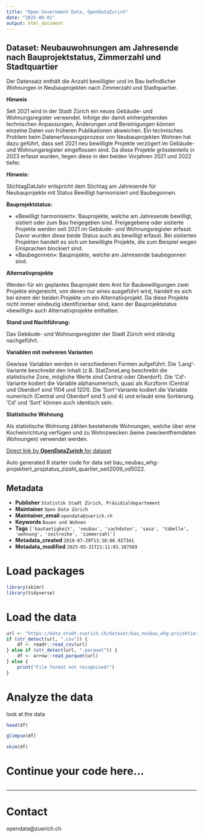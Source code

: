 ```yaml
---
title: "Open Government Data, OpenDataZurich"
date: "2025-06-01"
output: html_document
---
```


## Dataset: Neubauwohnungen am Jahresende nach Bauprojektstatus, Zimmerzahl und Stadtquartier


Der Datensatz enthält die Anzahl bewilligter und im Bau befindlicher Wohnungen in Neubauprojekten nach Zimmerzahl und Stadtquartier.


**Hinweis**


Seit 2021 wird in der Stadt Zürich ein neues Gebäude- und Wohnungsregister verwendet. Infolge der damit einhergehenden technischen Anpassungen, Änderungen und Bereinigungen können einzelne Daten von früheren Publikationen abweichen. Ein technisches Problem beim Datenerfassungsprozess von Neubauprojekten Wohnen hat dazu geführt, dass seit 2021 neu bewilligte Projekte verzögert im Gebäude- und Wohnungsregister eingeflossen sind. Da diese Projekte grösstenteils in 2023 erfasst wurden, liegen diese in den beiden Vorjahren 2021 und 2022 tiefer.

[]()

**Hinweis:**


StichtagDatJahr entspricht dem Stichtag am Jahresende für Neubauprojekte mit Status Bewilligt harmonisiert und Baubegonnen.


[]()

**Bauprojektstatus:**


- «Bewilligt harmonisiert»: Bauprojekte, welche am Jahresende bewilligt, sistiert oder zum Bau freigegeben sind. Freigegebene oder sistierte Projekte werden seit 2021 im Gebäude- und Wohnungsregister erfasst. Davor wurden diese beide Status auch als bewilligt erfasst. Bei sistierten Projekten handelt es sich um bewilligte Projekte, die zum Beispiel wegen Einsprachen blockiert sind. 
- «Baubegonnen»:  Bauprojekte, welche am Jahresende baubegonnen sind.


[]()

**Alternativprojekte**

Werden für ein geplantes Bauprojekt dem Amt für Baubewilligungen zwei Projekte eingereicht, von denen nur eines ausgeführt wird, handelt es sich bei einem der beiden Projekte um ein Alternativprojekt. Da diese Projekte nicht immer eindeutig identifizierbar sind, kann der Bauprojektstatus «bewilligt» auch Alternativprojekte enthalten.

[]()

**Stand und Nachführung:**

Das Gebäude- und Wohnungsregister der Stadt Zürich wird ständig nachgeführt.

[]()

**Variablen mit mehreren Varianten**


Gewisse Variablen werden in verschiedenen Formen aufgeführt. Die 'Lang'-Variante beschreibt den Inhalt (z.B. StatZoneLang beschreibt die statistische Zone, mögliche Werte sind Central oder Oberdorf). Die 'Cd'-Variante kodiert die Variable alphanumerisch, quasi als Kurzform (Central und Oberdorf sind 1104 und 1201). Die 'Sort'-Variante kodiert die Variable numerisch (Central und Oberdorf sind 5 und 4) und erlaubt eine Sortierung. 'Cd' und 'Sort' können auch identisch sein.


[]()

**Statistische Wohnung**


Als statistische Wohnung zählen bestehende Wohnungen, welche über eine Kocheinrichtung verfügen und zu Wohnzwecken (keine zweckentfremdeten Wohnungen) verwendet werden.


[]()



[Direct link by **OpenDataZurich** for dataset](https://data.stadt-zuerich.ch/dataset/bau_neubau_whg-projektiert_projstatus_zizahl_quartier_seit2009_od5022)

Auto generated R starter code for data set bau_neubau_whg-projektiert_projstatus_zizahl_quartier_seit2009_od5022.

## Metadata

- **Publisher** `Statistik Stadt Zürich, Präsidialdepartement`
- **Maintainer** `Open Data Zürich`
- **Maintainer_email** `opendata@zuerich.ch`
- **Keywords** `Bauen und Wohnen`
- **Tags** `['bautaetigkeit', 'neubau', 'sachdaten', 'sasa', 'tabelle', 'wohnung', 'zeitreihe', 'zimmerzahl']`
- **Metadata_created** `2019-07-29T13:38:08.927341`
- **Metadata_modified** `2025-05-31T21:11:03.187569`


# Load packages

```r
library(skimr)
library(tidyverse)
```

# Load the data

```r
url <- "https://data.stadt-zuerich.ch/dataset/bau_neubau_whg-projektiert_projstatus_zizahl_quartier_seit2009_od5022/download/BAU502OD5022.csv"
if (str_detect(url, ".csv")) {
    df <- readr::read_csv(url)
} else if (str_detect(url, ".parquet")) {
    df <- arrow::read_parquet(url)
} else {
    print("File format not recognised!")
}
```

# Analyze the data

look at the data
```r
head(df)
```

```r
glimpse(df)
```

```r
skim(df)
```

# Continue your code here...

```r

```

------------------------------------------------------------------------

# Contact

opendata@zuerich.ch
